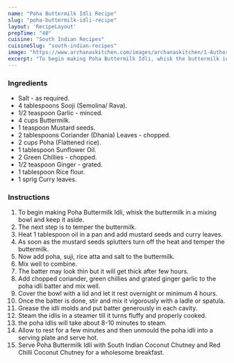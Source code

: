 ---
name: "Poha Buttermilk Idli Recipe"
slug: "poha-buttermilk-idli-recipe"
layout: 'RecipeLayout'
prepTime: "40"
cuisine: "South Indian Recipes"
cuisineSlug: "south-indian-recipes"
image: "https://www.archanaskitchen.com/images/archanaskitchen/1-Author/Shaheen_Ali/Poha_Buttermilk_Idli.jpg"
excerpt: "To begin making Poha Buttermilk Idli, whisk the buttermilk in a mixing bowl and keep it aside"
---

### Ingredients

- Salt - as required.
- 4 tablespoons Sooji (Semolina/ Rava).
- 1/2 teaspoon Garlic - minced.
- 4 cups Buttermilk.
- 1 teaspoon Mustard seeds.
- 2 tablespoons Coriander (Dhania) Leaves - chopped.
- 2 cups Poha (Flattened rice).
- 1 tablespoon Sunflower Oil.
- 2 Green Chillies - chopped.
- 1/2 teaspoon Ginger - grated.
- 1 tablespoon Rice flour.
- 1 sprig Curry leaves.

### Instructions

1. To begin making Poha Buttermilk Idli, whisk the buttermilk in a mixing bowl and keep it aside.
1. The next step is to temper the buttermilk.
1. Heat 1 tablespoon oil in a pan and add mustard seeds and curry leaves.
1. As soon as the mustard seeds splutters turn off the heat and  temper the buttermilk.
1. Now add poha, suji, rice atta and salt to the buttermilk.
1. Mix well to combine.
1. The batter may look thin but it will get thick after few hours.
1. Add chopped coriander, green chillies and grated ginger garlic to the poha idli batter and mix well.
1. Cover the bowl with a lid and let it rest overnight or minimum 4 hours.
1. Once the batter is done, stir and mix it vigorously with a ladle or spatula.
1. Grease the idli molds and put batter generously in each cavity.
1. Steam the idlis in a steamer till it turns fluffy and properly cooked.
1. the poha idlis will take about 8-10 minutes to steam.
1. Allow to rest for a few minutes and then unmould the poha idli into a serving plate and serve hot.
1. Serve Poha Buttermilk Idli with South Indian Coconut Chutney and Red Chilli Coconut Chutney for a wholesome breakfast.
